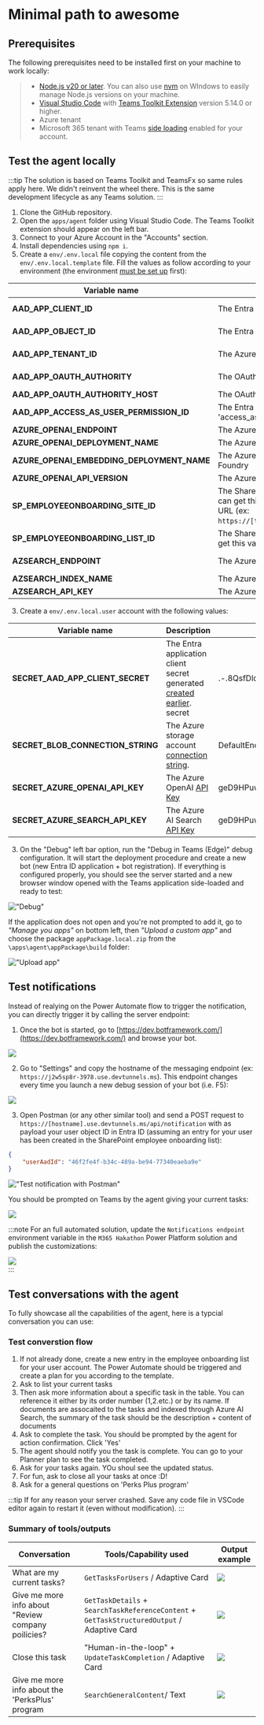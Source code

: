
# Minimal path to awesome 

## Prerequisites

The following prerequisites need to be installed first on your machine to work locally:

> - [Node.js v20 or later](https://nodejs.org/en/download/package-manager). You can also use [nvm](https://github.com/coreybutler/nvm-windows) on WIndows to easily manage Node.js versions on your machine.
> - [Visual Studio Code](https://code.visualstudio.com/) with [Teams Toolkit Extension](https://aka.ms/teams-toolkit) version 5.14.0 or higher.
> - Azure tenant
> - Microsoft 365 tenant with Teams [side loading](https://learn.microsoft.com/en-us/microsoftteams/platform/concepts/build-and-test/prepare-your-o365-tenant#enable-custom-teams-apps-and-turn-on-custom-app-uploading) enabled for your account.

## Test the agent locally 

:::tip
The solution is based on Teams Toolkit and TeamsFx so same rules apply here. We didn't reinvent the wheel there. This is the same development lifecycle as any Teams solution.
:::

1. Clone the GitHub repository.
1. Open the `apps/agent` folder using Visual Studio Code. The Teams Toolkit extension should appear on the left bar. 
1. Connect to your Azure Account in the "Accounts" section.
1. Install dependencies using `npm i`.
1. Create a `env/.env.local` file copying the content from the `env/.env.local.template` file. Fill the values as follow according to your environment (the environment [must be set up](./setup-environment) first):

| Variable name                                | Description                                                                                                                                                                                            | Value example                                 |
|------------------------------------------|--------------------------------------------------------------------------------------------------------------------------------------------------------------------------------------------------------|-----------------------------------------------|
| **AAD_APP_CLIENT_ID**                    | The Entra application client ID                                                                                                                                                                        | 11214b3a-4e98-4cc4-ad88-b6ab5330bda4          |
| **AAD_APP_OBJECT_ID**                    | The Entra application object ID                                                                                                                                                                        | 309cc62c-3c48-4105-a7f7-65bff2b8de1b          |
| **AAD_APP_TENANT_ID**                    | The Azure tenant ID                                                                                                                                                                                    | 35d2b215-d077-40fe-898d-cf8d20532500          |
| **AAD_APP_OAUTH_AUTHORITY**              | The OAuth authority endpoint                                                                                                                                                                           | https://login.microsoftonline.com/[tenant-id] |
| **AAD_APP_OAUTH_AUTHORITY_HOST**         | The OAuth authority host                                                                                                                                                                               | https://login.microsoftonline.com             |
| **AAD_APP_ACCESS_AS_USER_PERMISSION_ID** | The Entra application permission ID user for SSO and role 'access_as_user'. Leave the default value                                                                                                                             | d0408860-30b7-4762-8b49-2aa619657737          |
| **AZURE_OPENAI_ENDPOINT**                | The Azure OpenAI endpoint                                                                                                                                                                              | https://[my-instance].openai.azure.com/       |
| **AZURE_OPENAI_DEPLOYMENT_NAME**         | The Azure OpenAI deployment name in Azure Foundry                                                                                                                                                      | gpt-4o-mini                                   |
| **AZURE_OPENAI_EMBEDDING_DEPLOYMENT_NAME**         | The Azure OpenAI deployment name for embeddings in Azure Foundry                                                                                                                                                      | text-embedding-3-large                                  |
| **AZURE_OPENAI_API_VERSION**             | The Azure OpenAI API version (different from model version)                                                                                                                                            | 2025-01-01-preview                            |
| **SP_EMPLOYEEONBOARDING_SITE_ID**        | The SharePoint site id where the employee list is hosted. You can get this information by appending `/_api/site/id` to your site URL (ex: `https://[tenant].sharepoint.com/sites/[mysite]/_api/site/id`) | f6cbd882-8a7c-4f71-b01d-48afe8b80c04          |
| **SP_EMPLOYEEONBOARDING_LIST_ID**        | The SharePoint library for the employee onboarding list. You can get this value directly from the URL by browsing the list settings.                                                                   | efd7c166-c93b-4966-8545-936023a90f9b          |
| **AZSEARCH_ENDPOINT**                    | The Azure AI Search endpoint                                                                                                                                                                           | https://[my-instance].search.windows.net      |
| **AZSEARCH_INDEX_NAME**                  | The Azure AI Search index name used to store HR documents                                                                                                                                              | hrdocuments-index                             |
| **AZSEARCH_API_KEY**                     | The Azure AI Search API key                                                                                                                                                                            | HgLkjwnVlmRLbOR...                            |

3. Create a `env/.env.local.user` account with the following values:

| Variable name                                | Description                                                                                                                                                                                            | Value example                                 |
|------------------------------------------|--------------------------------------------------------------------------------------------------------------------------------------------------------------------------------------------------------|-----------------------------------------------|
| **SECRET_AAD_APP_CLIENT_SECRET**         | The Entra application client secret generated [created earlier](./setup-environment#1-create-a-new-entra-id-application).  secret                                                                                                                                                                    | .-.8QsfDlqiKm~M6K...         |
| **SECRET_BLOB_CONNECTION_STRING**        | The Azure storage account [connection string](./setup-environment#create-a-new-storage-account).                                                                                                                                                           | DefaultEndpointsProtocol=https;AccountName=abc...          |
| **SECRET_AZURE_OPENAI_API_KEY**          | The Azure OpenAI [API Key](./setup-environment#create-a-new-azure-openai-resource)                                                                                                                                                                                    | geD9HPuwluptpxE...         |
| **SECRET_AZURE_SEARCH_API_KEY**          | The Azure AI Search [API Key](./setup-environment#create-a-new-azure-openai-resource)                                                                                                                                                                                    | geD9HPuwluptpxE...          |

3. On the "Debug" left bar option, run the "Debug in Teams (Edge)" debug configuration. It will start the deployment procedure and create a new bot (new Entra ID application + bot registration). If everything is configured properly, you should see the server started and a new browser window opened with the Teams application side-loaded and ready to test:

!["Debug"](./img/debug_experience.png)

If the application does not open and you're not prompted to add it, go to _"Manage you apps"_ on bottom left, then _"Upload a custom app"_ and choose the package `appPackage.local.zip` from the `\apps\agent\appPackage\build` folder:

!["Upload app"](./img/upload_app.png)

## Test notifications

Instead of realying on the Power Automate flow to trigger the notification, you can directly trigger it by calling the server endpoint: 

1. Once the bot is started, go to [https://dev.botframework.com/](https://dev.botframework.com/) and browse your bot.

<div className="flex justify-center">
    <img className="w-[50%]" src={BotRegistration}/>
</div>

2. Go to "Settings" and copy the hostname of the messaging endpoint (ex: `https://j2w5sp8r-3978.use.devtunnels.ms`). This endpoint changes every time you launch a new debug session of your bot (i.e. F5):

<div className="flex justify-center">
    <img className="w-[50%]" src={DevTunnelEndpoint}/>
</div>

3. Open Postman (or any other similar tool) and send a POST request to `https://[hostname].use.devtunnels.ms/api/notification` with as payload your user object ID in Entra ID (assuming an entry for your user has been created in the SharePoint employee onboarding list):

```json
{
    "userAadId": "46f2fe4f-b34c-489a-be94-77340eaeba9e"
}
```

!["Test notification with Postman"](./img/test_notification_postman.png)

You should be prompted on Teams by the agent giving your current tasks:

<div className="flex justify-center">
    <img className="w-[50%]" src={ReminderNotification}/>
</div>

:::note
For an full automated solution, update the `Notifications endpoint` environment variable in the `M365 Hakathon` Power Platform solution and publish the customizations:

<div className="flex justify-center">
    <img className="w-[50%]" src={NotificationEndpoint}/>
</div>
:::

## Test conversations with the agent

To fully showcase all the capabilities of the agent, here is a typcial conversation you can use:

### Test converstion flow

1. If not already done, create a new entry in the employee onboarding list for your user account. The Power Automate should be triggered and create a plan for you according to the template.
1. Ask to list your current tasks
1. Then ask more information about a specific task in the table. You can reference it either by its order number (1,2.etc.) or by its name. If documents are assocaited to the tasks and indexed through Azure AI Search, the summary of the task should be the description + content of documents
1. Ask to complete the task. You should be prompted by the agent for action confirmation. Click 'Yes'
1. The agent should notify you the task is complete. You can go to your Planner plan to see the task completed.
1. Ask for your tasks again. YOu shoul see the updated status.
1. For fun, ask to close all your tasks at once :D!
1. Ask for a general questions on 'Perks Plus program'

:::tip
If for any reason your server crashed. Save any code file in VSCode editor again to restart it (even without modification).
:::

### Summary of tools/outputs

| Conversation | Tools/Capability used | Output example |
|--------------|-----------------------|----------------|
| What are my current tasks? | `GetTasksForUsers` / Adaptive Card |  <div className="flex justify-center"><img className="w-[50%]" src={Conversation1}/></div> |
| Give me more info about "Review company poilicies? | `GetTaskDetails` + `SearchTaskReferenceContent` + `GetTaskStructuredOutput` / Adaptive Card |  <div className="flex justify-center"><img className="w-[50%]" src={Conversation2}/></div> |
| Close this task | "Human-in-the-loop" + `UpdateTaskCompletion` / Adaptive Card |  <div className="flex justify-center"><img className="w-[50%]" src={Conversation3}/></div> |
| Give me more info about the 'PerksPlus' program | `SearchGeneralContent`/ Text |  <div className="flex justify-center"><img className="w-[50%]" src={Conversation4}/></div> |